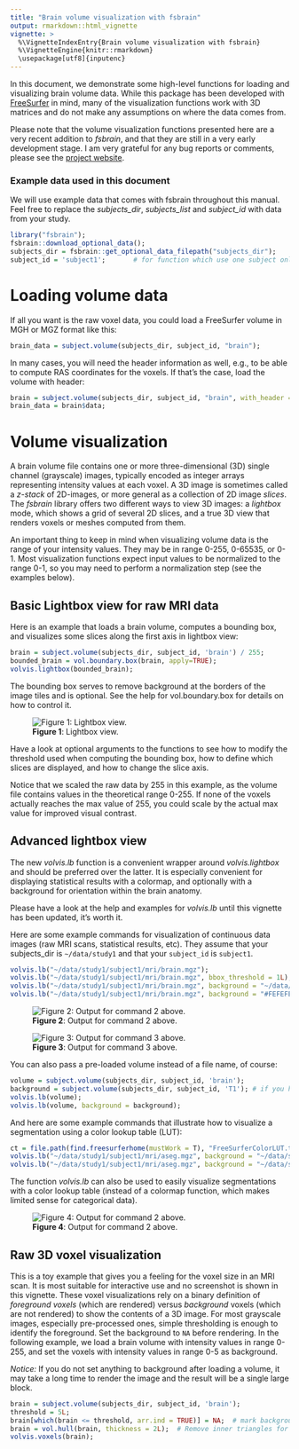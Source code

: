 ```yaml
---
title: "Brain volume visualization with fsbrain"
output: rmarkdown::html_vignette
vignette: >
  %\VignetteIndexEntry{Brain volume visualization with fsbrain}
  %\VignetteEngine{knitr::rmarkdown}
  \usepackage[utf8]{inputenc}
---
```


In this document, we demonstrate some high-level functions for loading and visualizing brain volume data. While this package has been developed with  [FreeSurfer](https://surfer.nmr.mgh.harvard.edu) in mind, many of the visualization functions work with 3D matrices and do not make any assumptions on where the data comes from.

Please note that the volume visualization functions presented here are a very recent addition to *fsbrain*, and that they are still in a very early development stage. I am very grateful for any bug reports or comments, please see the [project website](https://github.com/dfsp-spirit/fsbrain).


### Example data used in this document

We will use example data that comes with fsbrain throughout this manual. Feel free to replace the *subjects_dir*, *subjects_list* and *subject_id* with data from your study. 

```r
library("fsbrain");
fsbrain::download_optional_data();
subjects_dir = fsbrain::get_optional_data_filepath("subjects_dir");
subject_id = 'subject1';       # for function which use one subject only
```

# Loading volume data

If all you want is the raw voxel data, you could load a FreeSurfer volume in MGH or MGZ format like this:


```r
brain_data = subject.volume(subjects_dir, subject_id, "brain");
```


In many cases, you will need the header information as well, e.g., to be able to compute RAS coordinates for the voxels. If that's the case, load the volume with header:

```r
brain = subject.volume(subjects_dir, subject_id, "brain", with_header = TRUE);
brain_data = brain$data;
```



# Volume visualization


A brain volume file contains one or more three-dimensional (3D) single channel (grayscale) images, typically encoded as integer arrays representing intensity values at each voxel. A 3D image is sometimes called a *z-stack* of 2D-images, or more general as a collection of 2D image *slices*. The *fsbrain* library offers two different ways to view 3D images: a *lightbox* mode, which shows a grid of several 2D slices, and a true 3D view that renders voxels or meshes computed from them.


An important thing to keep in mind when visualizing volume data is the range of your intensity values. They may be in range 0-255, 0-65535, or 0-1. Most visualization functions expect input values to be normalized to the range 0-1, so you may need to perform a normalization step (see the examples below).


## Basic Lightbox view for raw MRI data


Here is an example that loads a brain volume, computes a bounding box, and visualizes some slices along the first axis in lightbox view:

```r
brain = subject.volume(subjects_dir, subject_id, 'brain') / 255;
bounded_brain = vol.boundary.box(brain, apply=TRUE);
volvis.lightbox(bounded_brain);
```

The bounding box serves to remove background at the borders of the image tiles and is optional. See the help for vol.boundary.box for details on how to control it.

![**Figure 1**: Lightbox view.](fsbrain_lightbox.jpg)

Have a look at optional arguments to the functions to see how to modify the threshold used when computing the bounding box, how to define which slices are displayed, and how to change the slice axis.

Notice that we scaled the raw data by 255 in this example, as the volume file contains values in the theoretical range 0-255. If none of the voxels actually reaches the max value of 255, you could scale by the actual max value for improved visual contrast.


## Advanced lightbox view

The new *volvis.lb* function is a convenient wrapper around *volvis.lightbox* and should be preferred over the latter. It is especially convenient for displaying statistical results with a colormap, and optionally with a background for orientation within the brain anatomy.

Please have a look at the help and examples for *volvis.lb* until this vignette has been updated, it's worth it.

Here are some example commands for visualization of continuous data images (raw MRI scans, statistical results, etc). They assume that
your subjects_dir is `~/data/study1` and that your `subject_id` is `subject1`. 

```r
volvis.lb("~/data/study1/subject1/mri/brain.mgz");
volvis.lb("~/data/study1/subject1/mri/brain.mgz", bbox_threshold = 1L);
volvis.lb("~/data/study1/subject1/mri/brain.mgz", background = "~/data/study1/subject1/mri/T1.mgz");
volvis.lb("~/data/study1/subject1/mri/brain.mgz", background = "#FEFEFE", background_color="#FEFEFE");
```


![**Figure 2**: Output for command 2 above.](fsbrain_lb.jpg)


![**Figure 3**: Output for command 3 above.](fsbrain_lb_background.jpg)

You can also pass a pre-loaded volume instead of a file name, of course:

```r
volume = subject.volume(subjects_dir, subject_id, 'brain');
background = subject.volume(subjects_dir, subject_id, 'T1'); # if you have this file.
volvis.lb(volume);
volvis.lb(volume, background = background);
```


And here are some example commands that illustrate how to visualize a segmentation using a color lookup table (LUT):

```r
ct = file.path(find.freesurferhome(mustWork = T), "FreeSurferColorLUT.txt"); # ct = "color table"
volvis.lb("~/data/study1/subject1/mri/aseg.mgz", background = "~/data/study1/subject1/mri/T1.mgz", colortable = ct, colFn=NULL, axis=2L);
volvis.lb("~/data/study1/subject1/mri/aseg.mgz", background = "~/data/study1/subject1/mri/T1.mgz", colortable = ct, colFn=NULL, axis=1L, bbox_threshold = 0);
```

The function *volvis.lb* can also be used to easily visualize segmentations with a color lookup table (instead of a colormap function, which makes limited sense for categorical data).

![**Figure 4**: Output for command 2 above.](fsbrain_aseg_background.jpg)

## Raw 3D voxel visualization

This is a toy example that gives you a feeling for the voxel size in an MRI scan. It is most suitable for interactive use and no screenshot is shown in this vignette. These voxel visualizations rely on a binary definition of *foreground voxels* (which are rendered) versus *background* voxels (which are not rendered) to show the contents of a 3D image. For most grayscale images, especially pre-processed ones, simple thresholding is enough to identify the foreground. Set the background to `NA` before rendering. In the following example, we load a brain volume with intensity values in range 0-255, and set the voxels with intensity values in range 0-5 as background.

*Notice:* If you do not set anything to background after loading a volume, it may take a long time to render the image and the result will be a single large block.


```r
brain = subject.volume(subjects_dir, subject_id, 'brain');
threshold = 5L;
brain[which(brain <= threshold, arr.ind = TRUE)] = NA;  # mark background
brain = vol.hull(brain, thickness = 2L);  # Remove inner triangles for performance, optional.
volvis.voxels(brain);
```




